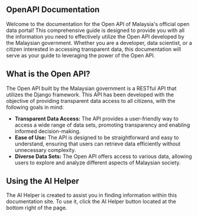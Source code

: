 ## OpenAPI Documentation

Welcome to the documentation for the Open API of Malaysia's official open data portal!
This comprehensive guide is designed to provide you with all the information you need to effectively utilize the Open API developed by the Malaysian government.
Whether you are a developer, data scientist, or a citizen interested in accessing transparent data,
this documentation will serve as your guide to leveraging the power of the Open API.

## What is the Open API?

The Open API built by the Malaysian government is a RESTful API that utilizes the Django framework.
This API has been developed with the objective of providing transparent data access to all citizens, with the following goals in mind:

- **Transparent Data Access:** The API provides a user-friendly way to access a wide range of data sets, promoting transparency and enabling informed decision-making.
- **Ease of Use:** The API is designed to be straightforward and easy to understand, ensuring that users can retrieve data efficiently without unnecessary complexity.
- **Diverse Data Sets:** The Open API offers access to various data, allowing users to explore and analyze different aspects of Malaysian society.

## Using the AI Helper

The AI Helper is created to assist you in finding information within this documentation site.
To use it, click the AI Helper button located at the bottom right of the page.

